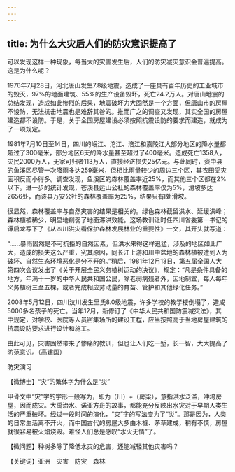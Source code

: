 ```yaml
---
---
---
```

title: 为什么大灾后人们的防灾意识提高了
---




可以发现这样一种现象，每当大的灾害发生后，人们的防灾减灾意识会普遍提高。这是为什么呢？

1976年7月28日，河北唐山发生7.8级地震，造成了一座具有百年历史的工业城市的毁灭，97%的地面建筑、55%的生产设备毁坏，死亡24.2万人。对唐山地震的总结发现，造成如此惨烈的后果，地震破坏力大固然是一个方面，但唐山市的房屋不设防，无法抗击地震也是难辞其咎的。推而广之的调查又发现，其实全国的房屋建造都不设防。于是，关于全国房屋建设必须按照抗震设防的要求而建造，就成为了一项规定。

1981年7月10日至14日，四川的岷江、沱江、涪江和嘉陵江大部分地区的降水量都超过了300毫米，部分地区6天的降水量甚至超过了400毫米。造成死亡1358人，灾民2000万人，无家可归者113万人，直接经济损失25亿元。与此同时，资中县的鱼溪区尽管一次降雨多达259毫米，但相比雨量较少的周边三个区，其农田受灾面积反而小得多。调查发现，鱼溪区的森林覆盖率近25%，而其他三个区都在2%以下。进一步的统计发现，苍溪县运山公社的森林覆盖率仅为5%，滑坡多达2656处，而该县万安公社的森林覆盖率为25%，结果只有l处滑坡。



很显然，森林覆盖率与自然灾害的结果是相关的。绿色森林截留洪水、延缓洪峰；森林植被稀少，明显地削弱了地面滞洪效能。这场教训让时任四川省委第一书记的谭启龙写下了《从四川洪灾看保护森林发展林业的重要性》一文，其开头就写道：

“……暴雨固然是不可抗拒的自然因素，但洪水来得这样迅猛，涉及的地区如此广大，造成的损失这么严重，究其原因，同长江上游和川中盆地的森林植被遭到人为破坏、自然生态环境恶化是分不开的。”稍后，1981年12月13日，第五届全国人大第四次会议发出了《关于开展全民义务植树运动的决议》，规定：“凡是条件具备的地方，年满十一岁的中华人民共和国公民，除老弱病残者外，因地制宜，每人每年义务植树三至五棵，或者完成相应劳动量的育苗、管护和其他绿化任务。”

2008年5月12日，四川汶川发生里氏8.0级地震，许多学校的教学楼倒塌了，造成5000多名孩子的死亡。当年12月，新修订了《中华人民共和国防震减灾法》，其中规定，对学校、医院等人员密集场所的建设工程，应当按照高于当地房屋建筑的抗震设防要求进行设计和施工。

由此可见，灾害固然带来了惨痛的教训，但也让人们吃一堑，长一智，大大提高了防范意识。（高建国）

防灾演习





【微博士】“灾”的繁体字为什么是“災”

甲骨文中“灾”字的字形一般写为，即为（川）+（房梁），意指洪水泛滥，冲垮房屋，因而成灾。大禹治水、诺亚方舟的故事，都能充分反映出水灾对于早期人类生活的严重破坏。经过一段时间的演化，“灾”字的写法变为了“災”。那是因为，人类的日常生活离不开火，而中国古代的房屋大多由木桩、茅草建成，稍有不慎，房屋就很容易被火焰烧毁。难怪人们总是感叹“水火无情”了。

【微问题】种树多除了降低水灾的危害，还能减轻其他灾害吗？

【关键词】亚洲　灾害　防灾　森林